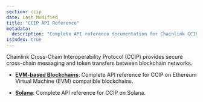 ```yaml
---
section: ccip
date: Last Modified
title: "CCIP API Reference"
metadata:
  description: "Complete API reference documentation for Chainlink CCIP. Access developer resources for both EVM and Solana."
isIndex: true
---
```


Chainlink Cross-Chain Interoperability Protocol (CCIP) provides secure cross-chain messaging and token transfers between blockchain networks.

- **[EVM-based Blockchains](/ccip/api-reference/evm)**: Complete API reference for CCIP on Ethereum Virtual Machine (EVM) compatible blockchains.

- **[Solana](/ccip/api-reference/svm)**: Complete API reference for CCIP on Solana.
